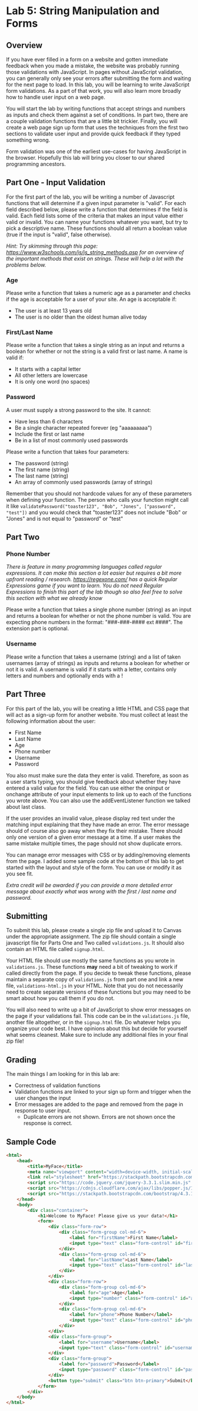
# Lab 5: String Manipulation and Forms

## Overview

If you have ever filled in a form on a website and gotten immediate feedback when you made a mistake, the website was probably running those validations with JavaScript. In pages without JavaScript validation, you can generally only see your errors after submitting the form and waiting for the next page to load. In this lab, you will be learning to write JavaScript form validations. As a part of that work, you will also learn more broadly how to handle user input on a web page. 

You will start the lab by writing functions that accept strings and numbers as inputs and check them against a set of conditions. In part two, there are a couple validation functions that are a little bit trickier. Finally, you will create a web page sign up form that uses the techniques from the first two sections to validate user input and provide quick feedback if they typed something wrong. 

Form validation was one of the earliest use-cases for having JavaScript in the browser. Hopefully this lab will bring you closer to our shared programming ancestors. 

## Part One - Input Validation

For the first part of the lab, you will be writing a number of Javascript functions that will determine if a given input parameter is "valid". For each field described below, please write a function that determines if the field is valid. Each field lists some of the criteria that makes an input value either valid or invalid. You can name your functions whatever you want, but try to pick a descriptive name. These functions should all return a boolean value (true if the input is "valid", false otherwise).

*Hint: Try skimming through this page: https://www.w3schools.com/js/js_string_methods.asp for an overview of the important methods that exist on strings. These will help a lot with the problems below.* 

### Age

Please write a function that takes a numeric age as a parameter and checks if the age is acceptable for a user of your site. An age is acceptable if:

- The user is at least 13 years old
- The user is no older than the oldest human alive today

### First/Last Name

Please write a function that takes a single string as an input and returns a boolean for whether or not the string is a valid first or last name. A name is valid if:

- It starts with a capital letter
- All other letters are lowercase
- It is only one word (no spaces)

### Password

A user must supply a strong password to the site. It cannot:

- Have less than 6 characters
- Be a single character repeated forever (eg "aaaaaaaaa")
- Include the first or last name
- Be in a list of most commonly used passwords

Please write a function that takes four parameters:

- The password (string)
- The first name (string)
- The last name (string)
- An array of commonly used passwords (array of strings)

Remember that you should not hardcode values for any of these parameters when defining your function. The person who calls your function might call it like `validatePassword("toaster123", "Bob", "Jones", ["password", "test"])` and you would check that "toaster123" does not include "Bob" or "Jones" and is not equal to "password" or "test"

## Part Two

### Phone Number

*There is feature in many programming languages called regular expressions. It can make this section a lot easier but requires a bit more upfront reading / research. https://regexone.com/ has a quick Regular Expressions game if you want to learn. You do not need Regular Expressions to finish this part of the lab though so also feel free to solve this section with what we already know*

Please write a function that takes a single phone number (string) as an input and returns a boolean for whether or not the phone number is valid. You are expecting phone numbers in the format: "###-###-#### ext ####". The extension part is optional.

### Username

Please write a function that takes a username (string) and a list of taken usernames (array of strings) as inputs and returns a boolean for whether or not it is valid. A username is valid if it starts with a letter, contains only letters and numbers and optionally ends with a !

## Part Three

For this part of the lab, you will be creating a little HTML and CSS page that will act as a sign-up form for another website. You must collect at least the following information about the user:

- First Name
- Last Name
- Age
- Phone number
- Username
- Password

You also must make sure the data they enter is valid. Therefore, as soon as a user starts typing, you should give feedback about whether they have entered a valid value for the field. You can use either the oninput or onchange attribute of your input elements to link up to each of the functions you wrote above. You can also use the addEventListener function we talked about last class.

If the user provides an invalid value, please display red text under the matching input explaining that they have made an error. The error message should of course also go away when they fix their mistake. There should only one version of a given error message at a time. If a user makes the same mistake multiple times, the page should not show duplicate errors.

You can manage error messages with CSS or by adding/removing elements from the page. I added some sample code at the bottom of this lab to get started with the layout and style of the form. You can use or modify it as you see fit.


*Extra credit will be awarded if you can provide a more detailed error message about exactly what was wrong with the first / last name and password.*

## Submitting

To submit this lab, please create a single zip file and upload it to Canvas under the appropriate assignment. The zip file should contain a single javascript file for Parts One and Two called `validations.js`. It should also contain an HTML file called `signup.html`. 

Your HTML file should use mostly the same functions as you wrote in `validations.js`. These functions **may** need a bit of tweaking to work if called directly from the page. If you decide to tweak these functions, please maintain a separate copy of `validations.js` from part one and link a new file, `validations-html.js` in your HTML. Note that you do not necessarily need to create separate versions of these functions but you may need to be smart about how you call them if you do not.

You will also need to write up a bit of JavaScript to show error messages on the page if your validations fail. This code can be in the `validations.js` file, another file altogether, or in the `signup.html` file. Do whatever helps you organize your code best. I have opinions about this but decide for yourself what seems cleanest. Make sure to include any additional files in your final zip file!

## Grading

The main things I am looking for in this lab are:

- Correctness of validation functions
- Validation functions are linked to your sign up form and trigger when the user changes the input
- Error messages are added to the page and removed from the page in response to user input.
  - Duplicate errors are not shown. Errors are not shown once the response is correct.

## Sample Code

```html
<html>
    <head>
        <title>MyFace</title>
        <meta name="viewport" content="width=device-width, initial-scale=1">
        <link rel="stylesheet" href="https://stackpath.bootstrapcdn.com/bootstrap/4.3.1/css/bootstrap.min.css" integrity="sha384-ggOyR0iXCbMQv3Xipma34MD+dH/1fQ784/j6cY/iJTQUOhcWr7x9JvoRxT2MZw1T" crossorigin="anonymous">
        <script src="https://code.jquery.com/jquery-3.3.1.slim.min.js" integrity="sha384-q8i/X+965DzO0rT7abK41JStQIAqVgRVzpbzo5smXKp4YfRvH+8abtTE1Pi6jizo" crossorigin="anonymous"></script>
        <script src="https://cdnjs.cloudflare.com/ajax/libs/popper.js/1.14.7/umd/popper.min.js" integrity="sha384-UO2eT0CpHqdSJQ6hJty5KVphtPhzWj9WO1clHTMGa3JDZwrnQq4sF86dIHNDz0W1" crossorigin="anonymous"></script>
        <script src="https://stackpath.bootstrapcdn.com/bootstrap/4.3.1/js/bootstrap.min.js" integrity="sha384-JjSmVgyd0p3pXB1rRibZUAYoIIy6OrQ6VrjIEaFf/nJGzIxFDsf4x0xIM+B07jRM" crossorigin="anonymous"></script>
    </head>
    <body>
        <div class="container">
            <h1>Welcome to MyFace! Please give us your data!</h1>
            <form>
                <div class="form-row">
                    <div class="form-group col-md-6">
                        <label for="firstName">First Name</label>
                        <input type="text" class="form-control" id="firstName" placeholder="First Name">
                    </div>
                    <div class="form-group col-md-6">
                        <label for="lastName">Last Name</label>
                        <input type="text" class="form-control" id="lastName" placeholder="Last Name">
                    </div>
                </div>
                <div class="form-row">
                    <div class="form-group col-md-6">
                        <label for="age">Age</label>
                        <input type="number" class="form-control" id="age" placeholder="Age">
                    </div>
                    <div class="form-group col-md-6">
                        <label for="phone">Phone Number</label>
                        <input type="text" class="form-control" id="phone" placeholder="###.###_#### ext ####">
                    </div>
                </div>
                <div class="form-group">
                    <label for="username">Username</label>
                    <input type="text" class="form-control" id="username" placeholder="Username">
                </div>
                <div class="form-group">
                    <label for="password">Password</label>
                    <input type="password" class="form-control" id="password" placeholder="Password">
                </div>
                <button type="submit" class="btn btn-primary">Submit</button>
            </form>
        </div>
    </body>
</html>
```
